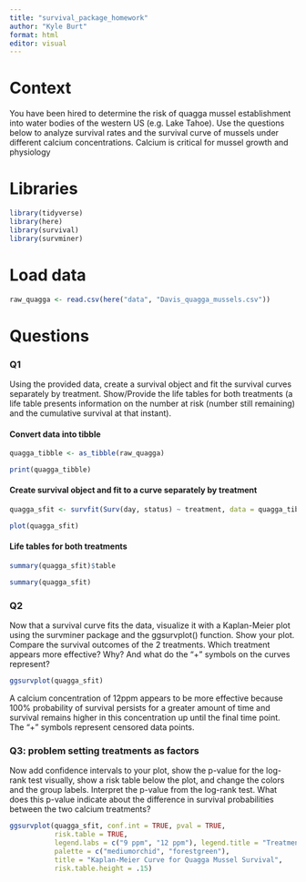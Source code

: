 ```yaml
---
title: "survival_package_homework"
author: "Kyle Burt"
format: html
editor: visual
---
```


# Context

You have been hired to determine the risk of quagga mussel establishment into water bodies of the western US (e.g. Lake Tahoe). Use the questions below to analyze survival rates and the survival curve of mussels under different calcium concentrations. Calcium is critical for mussel growth and physiology

# Libraries

```r
library(tidyverse)
library(here)
library(survival)
library(survminer)
```

# Load data

```r
raw_quagga <- read.csv(here("data", "Davis_quagga_mussels.csv"))
```

# Questions

### Q1

Using the provided data, create a survival object and fit the survival curves separately by treatment. Show/Provide the life tables for both treatments (a life table presents information on the number at risk (number still remaining) and the cumulative survival at that instant).

#### Convert data into tibble

```r
quagga_tibble <- as_tibble(raw_quagga)

print(quagga_tibble)
```

#### Create survival object and fit to a curve separately by treatment

```r
quagga_sfit <- survfit(Surv(day, status) ~ treatment, data = quagga_tibble)

plot(quagga_sfit)
```

#### Life tables for both treatments

```r
summary(quagga_sfit)$table

summary(quagga_sfit)
```

### Q2

Now that a survival curve fits the data, visualize it with a Kaplan-Meier plot using the survminer package and the ggsurvplot() function. Show your plot. Compare the survival outcomes of the 2 treatments. Which treatment appears more effective? Why? And what do the “+” symbols on the curves represent?

```r
ggsurvplot(quagga_sfit)
```

A calcium concentration of 12ppm appears to be more effective because 100% probability of survival persists for a greater amount of time and survival remains higher in this concentration up until the final time point. The “+” symbols represent censored data points.

### Q3: problem setting treatments as factors

Now add confidence intervals to your plot, show the p-value for the log-rank test visually, show a risk table below the plot, and change the colors and the group labels. Interpret the p-value from the log-rank test. What does this p-value indicate about the difference in survival probabilities between the two calcium treatments?

```r
ggsurvplot(quagga_sfit, conf.int = TRUE, pval = TRUE, 
           risk.table = TRUE, 
           legend.labs = c("9 ppm", "12 ppm"), legend.title = "Treatment",  
           palette = c("mediumorchid", "forestgreen"), 
           title = "Kaplan-Meier Curve for Quagga Mussel Survival", 
           risk.table.height = .15)
```
